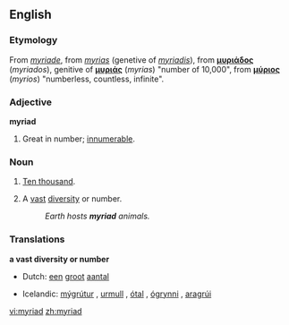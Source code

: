 {{wikipedia}}
==English==
===Etymology===
From {{MF.}} ''[[myriade]]'', from {{LL.}} ''[[myrias]]'' (genetive of ''[[myriadis]]''), from {{AGr.}} '''[[μυριάδος]]''' (''myriados''), genitive of '''[[μυριάς]]''' (''myrias'') "number of 10,000", from '''[[μύριος]]''' (''myrios'') "numberless, countless, infinite".

===Adjective===
'''myriad'''
# Great in number; [[innumerable]].

===Noun===
{{en-noun}}
# {{archaic}} [[ten thousand|Ten thousand]].
# A [[vast]] [[diversity]] or number.
#: ''Earth hosts '''myriad''' animals.''

===Translations===
'''a vast diversity or number'''
{{top}}
*Dutch: [[een]] [[groot]] [[aantal]]
{{mid}}
*Icelandic: [[mýgrútur]] {{m}}, [[urmull]] {{f}}, [[ótal]] {{n}}, [[ógrynni]] {{n}}, [[aragrúi]] {{m}}
{{bottom}}

[[vi:myriad]]
[[zh:myriad]]